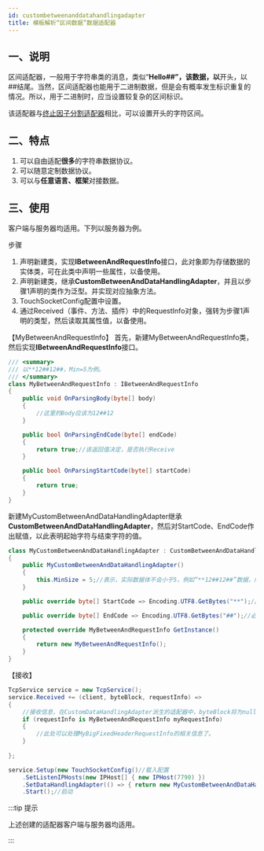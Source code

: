 ```yaml
---
id: custombetweenanddatahandlingadapter
title: 模板解析“区间数据”数据适配器
---
```



## 一、说明

区间适配器，一般用于字符串类的消息，类似“**Hello##”，该数据，以**开头，以##结尾。当然，区间适配器也能用于二进制数据，但是会有概率发生标识重复的情况。所以，用于二进制时，应当设置较复杂的区间标识。

该适配器与[终止因子分割适配器](./terminatorpackageadapter.mdx)相比，可以设置开头的字符区间。


## 二、特点

1. 可以自由适配**很多**的字符串数据协议。
2. 可以随意定制数据协议。
3. 可以与**任意语言、框架**对接数据。


## 三、使用

客户端与服务器均适用。下列以服务器为例。

步骤

1. 声明新建类，实现**IBetweenAndRequestInfo**接口，此对象即为存储数据的实体类，可在此类中声明一些属性，以备使用。
2. 声明新建类，继承**CustomBetweenAndDataHandlingAdapter**，并且以步骤1声明的类作为泛型。并实现对应抽象方法。
3. TouchSocketConfig配置中设置。
4. 通过Received（事件、方法、插件）中的RequestInfo对象，强转为步骤1声明的类型，然后读取其属性值，以备使用。

【MyBetweenAndRequestInfo】
首先，新建MyBetweenAndRequestInfo类，然后实现**IBetweenAndRequestInfo**接口。

```csharp
/// <summary>
/// 以**12##12##，Min=5为例。
/// </summary>
class MyBetweenAndRequestInfo : IBetweenAndRequestInfo
{
    public void OnParsingBody(byte[] body)
    {
        //这里的Body应该为12##12
    }

    public bool OnParsingEndCode(byte[] endCode)
    {
        return true;//该返回值决定，是否执行Receive
    }

    public bool OnParsingStartCode(byte[] startCode)
    {
        return true;
    }
}

```

新建MyCustomBetweenAndDataHandlingAdapter继承**CustomBetweenAndDataHandlingAdapter**，然后对StartCode、EndCode作出赋值，以此表明起始字符与结束字符的值。

```csharp
class MyCustomBetweenAndDataHandlingAdapter : CustomBetweenAndDataHandlingAdapter<MyBetweenAndRequestInfo>
{
    public MyCustomBetweenAndDataHandlingAdapter()
    {
        this.MinSize = 5;//表示，实际数据体不会小于5，例如“**12##12##”数据，解析后会解析成“12##12”
    }

    public override byte[] StartCode => Encoding.UTF8.GetBytes("**");//可以为0长度字节，意味着没有起始标识。

    public override byte[] EndCode => Encoding.UTF8.GetBytes("##");//必须为有效值。

    protected override MyBetweenAndRequestInfo GetInstance()
    {
        return new MyBetweenAndRequestInfo();
    }
}
```

【接收】

```csharp
TcpService service = new TcpService();
service.Received += (client, byteBlock, requestInfo) =>
{
    //接收信息，在CustomDataHandlingAdapter派生的适配器中，byteBlock将为null，requestInfo将为适配器定义的泛型
    if (requestInfo is MyBetweenAndRequestInfo myRequestInfo)
    {
        //此处可以处理MyBigFixedHeaderRequestInfo的相关信息了。
    }
  
};

service.Setup(new TouchSocketConfig()//载入配置     
    .SetListenIPHosts(new IPHost[] { new IPHost(7790) })
    .SetDataHandlingAdapter(() => { return new MyCustomBetweenAndDataHandlingAdapter(); }))//配置适配器
    .Start();//启动
```

:::tip 提示

上述创建的适配器客户端与服务器均适用。

:::  
